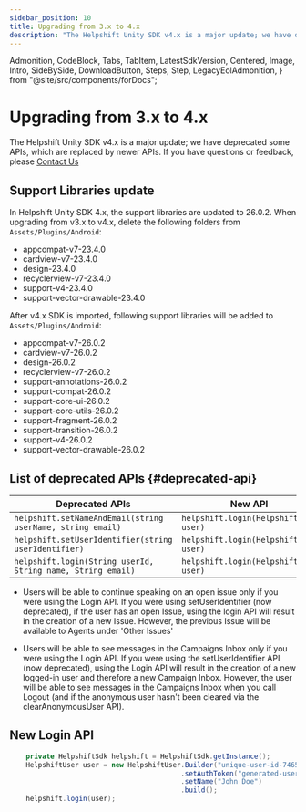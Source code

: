 ```yaml
---
sidebar_position: 10
title: Upgrading from 3.x to 4.x
description: "The Helpshift Unity SDK v4.x is a major update; we have deprecated some APIs, which are replaced by newer APIs.If you have questions or feedback, please Contact Us"
---
```


  Admonition,
  CodeBlock,
  Tabs,
  TabItem,
  LatestSdkVersion,
  Centered,
  Image,
  Intro,
  SideBySide,
  DownloadButton,
  Steps,
  Step,
  LegacyEolAdmonition,
} from "@site/src/components/forDocs";

<LegacyEolAdmonition />

# Upgrading from 3.x to 4.x

<Intro>

The Helpshift Unity SDK v4.x is a major update; we have deprecated some APIs, which are replaced by newer APIs.
If you have questions or feedback, please <a href="https://support.helpshift.com/kb/contact/" target="_blank">Contact Us</a>

</Intro>

## Support Libraries update

In Helpshift Unity SDK 4.x, the support libraries are updated to 26.0.2. When upgrading from v3.x to v4.x, delete the following folders from `Assets/Plugins/Android`:

- appcompat-v7-23.4.0
- cardview-v7-23.4.0
- design-23.4.0
- recyclerview-v7-23.4.0
- support-v4-23.4.0
- support-vector-drawable-23.4.0

After v4.x SDK is imported, following support libraries will be added to `Assets/Plugins/Android`:

- appcompat-v7-26.0.2
- cardview-v7-26.0.2
- design-26.0.2
- recyclerview-v7-26.0.2
- support-annotations-26.0.2
- support-compat-26.0.2
- support-core-ui-26.0.2
- support-core-utils-26.0.2
- support-fragment-26.0.2
- support-transition-26.0.2
- support-v4-26.0.2
- support-vector-drawable-26.0.2

## List of deprecated APIs {#deprecated-api}

| Deprecated APIs                                             | New API                               |
| ----------------------------------------------------------- | ------------------------------------- |
| `helpshift.setNameAndEmail(string userName, string email)`  | `helpshift.login(HelpshiftUser user)` |
| `helpshift.setUserIdentifier(string userIdentifier)`        | `helpshift.login(HelpshiftUser user)` |
| `helpshift.login(String userId, String name, String email)` | `helpshift.login(HelpshiftUser user)` |

<Admonition type="info" title="Note">

- Users will be able to continue speaking on an open issue only if you were using the Login API. If you were using setUserIdentifier (now deprecated), if the user has an open Issue, using the login API will result in the creation of a new Issue. However, the previous Issue will be available to Agents under 'Other Issues'

- Users will be able to see messages in the Campaigns Inbox only if you were using the Login API. If you were using the setUserIdentifier API (now deprecated), using the Login API will result in the creation of a new logged-in user and therefore a new Campaign Inbox. However, the user will be able to see messages in the Campaigns Inbox when you call Logout (and if the anonymous user hasn't been cleared via the clearAnonymousUser API).

</Admonition>

## New Login API

```csharp
    private HelpshiftSdk helpshift = HelpshiftSdk.getInstance();
    HelpshiftUser user = new HelpshiftUser.Builder("unique-user-id-746501", "john.doe@app.com")
                                          .setAuthToken("generated-user-authentication-token")
                                          .setName("John Doe")
                                          .build();
    helpshift.login(user);
```
